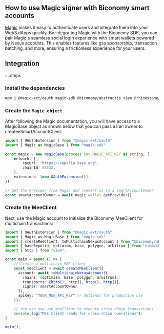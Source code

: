 ## How to use Magic signer with Biconomy smart accounts

[Magic](https://magic.link/) makes it easy to authenticate users and integrate them into your Web3 dApps quickly.
By integrating Magic with the Biconomy SDK, you can pair Magic's seamless social login experience with smart wallets powered by Nexus accounts. This enables features like gas sponsorship, transaction batching, and more, ensuring a frictionless experience for your users.

## Integration

::::steps

### Install the dependencies

```bash
npm i @magic-ext/oauth magic-sdk @biconomy/abstractjs viem @rhinestone/module-sdk@0.2.7
```

### Create the `Magic object`
After following the Magic documentation, you will have access to a MagicBase object as shown below that you can pass as an owner to createeSmartAccountClient:

```typescript 
import { OAuthExtension } from "@magic-ext/oauth"
import { Magic as MagicBase } from "magic-sdk"
 
const magic = new MagicBase(process.env.MAGIC_API_KEY as string, {
	network: {
		rpcUrl: "https://sepolia.base.org",
		chainId: 84532,
	},
	extensions: [new OAuthExtension()],
})
 
// Get the Provider from Magic and convert it to a smartAccountOwner
const smartAccountOwner = await magic.wallet.getProvider()

```

### Create the MeeClient

Next, use the Magic account to initialize the Biconomy MeeClient for multichain transactions:

```typescript
import { OAuthExtension } from "@magic-ext/oauth"
import { Magic as MagicBase } from "magic-sdk"
import { createMeeClient, toMultichainNexusAccount } from "@biconomy/abstractjs"; 
import { baseSepolia, optimism, base, polygon, arbitrum } from "viem/chains";
import { http } from "viem";

const main = async () => {
    // Create a multichain MEE client
    const meeClient = await createMeeClient({
      account: await toMultichainNexusAccount({
        chains: [optimism, base, polygon, arbitrum],
        transports: [http(), http(), http(), http()],
        signer: smartAccountOwner
      }),
      apiKey: "YOUR_MEE_API_KEY" // Optional for production use
    });

    // You can now use meeClient to execute cross-chain transactions
    console.log("MEE Client ready for cross-chain operations");
}

main();
```